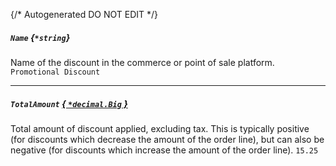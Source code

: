 {/* Autogenerated DO NOT EDIT  */}
##### `Name` *{`*string`}*
Name of the discount in the commerce or point of sale platform.
`Promotional Discount`

---
##### `TotalAmount` [*{ `*decimal.Big` }*](https://pkg.go.dev/github.com/ericlagergren/decimal#Big)
Total amount of discount applied, excluding tax. This is typically positive (for discounts which decrease the amount of the order line), but can also be negative (for discounts which increase the amount of the order line).
`15.25`

